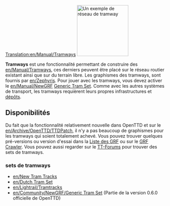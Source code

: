 [[Translation:en/Manual/Tramways]]
{{fr/Manual/Table des matières}}
[[File:en/Manual/Tramroute.png|thumb|160px|left|Un exemple de réseau de tramway]]

'''Tramways''' est une fonctionnalité permettant de construire des [[en/Manual/Tramways]], ces derniers peuvent être placé sur le réseau routier existant ainsi que sur du terrain libre. Les graphismes des tramways, sont fournis par [[en/Zephyris]]. Pour jouer avec les tramways, vous devez activer le [[en/Manual/NewGRF]] [http://www.tt-forums.net/viewtopic.php?f=36&t=32441 <u>Generic Tram Set</u>]. Comme avec les autres systèmes de transport, les tramways requièrent leurs propres infrastructures et [[en/Manual/Depots|dépôts]]. {{en/Html-clear-left}}

==Disponibilités==

Du fait que la fonctionnalité relativement nouvelle dans OpenTTD et sur le [[en/Archive/OpenTTD/TTDPatch]], il n'y a pas beaucoup de graphismes pour les tramways qui soient totalement achevé. Vous pouvez trouver quelques pré-versions ou version d'essai dans la [[en/Community/NewGRF/Main Page|Liste des GRF]] ou sur le [http://grfcrawler.tt-forums.net/index.php?do=list&cid=105 GRF Crawler]. Vous pouvez aussi regarder sur le [http://www.tt-forums.net/viewforum.php?f=26 TT-Forums] pour trouver des sets de tramways.

===sets de tramways===

* [[en/New Tram Tracks]]
* [[en/Dutch Tram Set]]
* [[en/Lightrail/Tramtracks]]
* [[en/Community/NewGRF/Generic Tram Set]] (Partie de la version 0.6.0 officielle de OpenTTD)

{{fr/Disponibilité|0.6}}